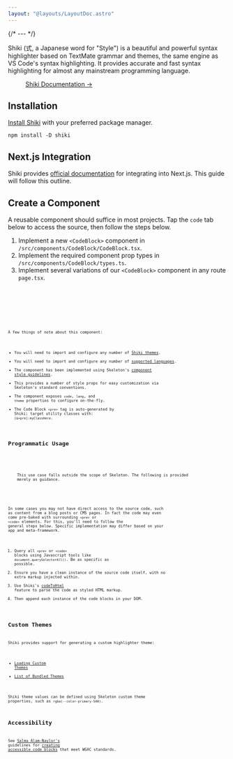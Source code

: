 ```yaml
---
layout: "@layouts/LayoutDoc.astro"
---
```




{/* --- */}

<p class="text-xl">
  Shiki (式, a Japanese word for "Style") is a beautiful and powerful syntax
  highlighter based on TextMate grammar and themes, the same engine as VS Code's
  syntax highlighting. It provides accurate and fast syntax highlighting for
  almost any mainstream programming language.
</p>

<figure class="card-filled-enhanced flex justify-center gap-4 p-8">
  <a href="https://shiki.style/" target="_blank" class="btn preset-filled">
    Shiki Documentation &rarr;
  </a>
</figure>

## Installation

[Install Shiki](https://shiki.style/guide/install) with your preferred package manager.

```console
npm install -D shiki
```

## Next.js Integration

Shiki provides [official documentation](https://shiki.style/packages/next) for integrating into Next.js. This guide will follow this outline.

## Create a Component

A reusable component should suffice in most projects. Tap the `code` tab below to access the source, then follow the steps below.

1. Implement a new `<CodeBlock>` component in `/src/components/CodeBlock/CodeBlock.tsx`.
2. Implement the required component prop types in `/src/components/CodeBlock/types.ts`.
3. Implement several variations of our `<CodeBlock>` component in any route `page.tsx`.

<Preview client:load>
  <Fragment slot="preview">
    <Example />
  </Fragment>
  <Fragment slot="code">
    <div class="space-y-4">
      <Code code={ReactComponentRaw} lang="tsx" title="CodeBlock.tsx" />
      <Code code={TypesRaw} lang="ts" title="types.ts" />
      <Code code={ReactPageRaw} lang="tsx" title="page.tsx" />
    </div>
  </Fragment>
</Preview>

A few things of note about this component:

- You will need to import and configure any number of [Shiki themes](https://shiki.style/themes).
- You will need to import and configure any number of [supported languages](https://shiki.style/languages).
- The component has been implemented using Skeleton's [component style guidelines](http://localhost:4321/docs/resources/contribute/components).
- This provides a number of style props for easy customization via Skeleton's standard conventions.
- The component exposes `code`, `lang`, and `theme` properties to configure on-the-fly.
- The Code Block `<pre>` tag is auto-generated by Shiki; target utility classes with: `[&>pre]:myClassHere`.

## Programmatic Usage

<div class="card preset-outlined-warning-500 p-8 space-y-8">
  <p>
    This use case falls outside the scope of Skeleton. The following is provided
    merely as guidance.
  </p>
</div>

In some cases you may not have direct access to the source code, such as content from a blog posts or CMS pages. In fact the code may even come pre-baked with surrounding `<pre>` or `<code>` elements. For this, you'll need to follow the general steps below. Specific implementation may differ based on your app and meta-framework.

1. Query all `<pre>` or `<code>` blocks using Javascript tools like `document.querySelectorAll()`. Be as specific as possible.
2. Ensure you have a clean instance of the source code itself, with no extra markup injected within.
3. Use Shiki's [codeToHtml](https://shiki.style/guide/install#shorthands) feature to parse the code as styled HTML markup.
4. Then append each instance of the code blocks in your DOM.

## Custom Themes

Shiki provides support for generating a custom highlighter theme:

- [Loading Custom Themes](https://shiki.style/guide/load-theme)
- [List of Bundled Themes](https://shiki.style/themes)

Shiki theme values can be defined using Skeleton custom theme properties, such as `rgba(--color-primary-500)`.

## Accessibility

See [Salma Alam-Naylor's](https://whitep4nth3r.com/about/) guidelines for [creating accessible code blocks](https://whitep4nth3r.com/blog/how-to-make-your-code-blocks-accessible-on-your-website/) that meet WGAC standards.
